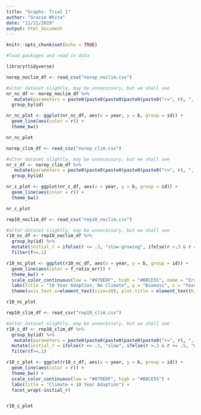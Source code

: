 ```yaml
---
title: "Graphs- Trial 1"
author: "Gracie White"
date: "11/21/2019"
output: html_document
---
```


```r
knitr::opts_chunk$set(echo = TRUE)
```


```r
#load packages and read in data 

library(tidyverse)

norep_noclim_df <- read_csv("norep_noclim.csv")

#alter dataset slightly, may be unnecessary, but we shall see 
nr_nc_df <- norep_noclim_df %>%
   mutate(parameters = paste0(paste0(paste0(paste0(paste0("r=", r), ", f="), f), ", err="), f_ratio_err)) %>% 
  group_by(id)

nr_nc_plot <- ggplot(nr_nc_df, aes(x = year, y = b, group = id)) +
  geom_line(aes(color = r)) +
  theme_bw()

nr_nc_plot

```


```r
norep_clim_df <- read_csv("norep_clim.csv")

#alter dataset slightly, may be unnecessary, but we shall see 
nr_c_df <- norep_clim_df %>%
   mutate(parameters = paste0(paste0(paste0(paste0(paste0("r=", r), ", f="), f), ", err="), f_ratio_err)) %>% 
  group_by(id)

nr_c_plot <- ggplot(nr_c_df, aes(x = year, y = b, group = id)) +
  geom_line(aes(color = r)) +
  theme_bw()

nr_c_plot
```



```r
rep10_noclim_df <- read_csv("rep10_noclim.csv")

#alter dataset slightly, may be unnecessary, but we shall see 
r10_nc_df <- rep10_noclim_df %>%
  group_by(id) %>% 
  mutate(initial_r = ifelse(r <= .3, "slow-growing", ifelse(r >.3 & r <= .5, "medium-growing", "fast-growing"))) %>% 
  filter(f>=.1)

r10_nc_plot <- ggplot(r10_nc_df, aes(x = year, y = b, group = id)) +
  geom_line(aes(color = f_ratio_err)) +
  theme_bw() +
  scale_color_continuous(low = "#079EDF", high = "#B8CE55", name = "Error Ratio") +
  labs(title = "10 Year Adaption, No Climate", y = "Biomass", x = "Year") +
  theme(axis.text.x=element_text(size=10), plot.title = element_text(hjust = 0.5, face = "bold", size = 15), axis.title.x = element_text(face = "bold"), axis.title.y = element_text(face = "bold"))

r10_nc_plot
```




```r
rep10_clim_df <- read_csv("rep10_clim.csv")

#alter dataset slightly, may be unnecessary, but we shall see 
r10_c_df <- rep10_clim_df %>%
  group_by(id) %>%
   mutate(parameters = paste0(paste0(paste0(paste0(paste0("r=", r), ", f="), f), ", err="), f_ratio_err)) %>% 
  mutate(initial_r = ifelse(r <= .3, "slow", ifelse(r >.3 & r <= .5, "medium", "fast"))) %>% 
  filter(f>=.1)

r10_c_plot <- ggplot(r10_c_df, aes(x = year, y = b, group = id)) +
  geom_line(aes(color = r)) +
  theme_bw() +
  scale_color_continuous(low = "#079EDF", high = "#B8CE55") +
  labs(title = "Climate + 10 Year Adaption") +
  facet_wrap(~initial_r)


r10_c_plot
```

